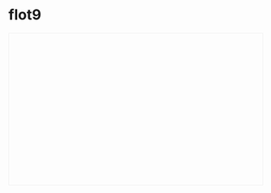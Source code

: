 # flot9

<link href="libs/examples.css" rel="stylesheet" type="text/css">

<script language="javascript" type="text/javascript" src="libs/jquery.flot.js"></script>

<script type="text/javascript" src="libs/jquery.flot.JUMlib.js"></script>
<script type="text/javascript" src="libs/jquery.flot.spider.js"></script>

<title>Flot Spider Example by SpartakusMd</title>

<script type="text/javascript">//<![CDATA[
$(window).on('load', function() {
var chart_labels = [
{label: "Actionnariat"},
{label: "Dirigeant"},
{label: "Marketing & commercial"},
{label: "Achats & production"},
{label: "Environnement"},
{label: "Administratif"},
{label: "Propriété intellectuelle"},
{label: "Ressources humaines"},
{label: "Ma valeur ajoutée"}
];

var chart_data = [{
color: "#FF7500",
data: [
[0, 5.00],
[0, 3.71],
[0, 3.08],
[0, 3.44],
[0, 3.67],
[0, 2.71],
[0, 3.00],
[0, 4.47],
[0, 3.08]
],
spider: {show: true}
}];

var options = {
series:{
spider: {
active: true,
highlight: {
mode: "area"
},
legs: {
data: chart_labels,
legScaleMax: 0,
legScaleMin: 0,
legStartAngle: 0,
font: "10px Monaco, 'Andale Mono', 'Lucida Console', 'Bitstream Vera Sans Mono', 'Courier New', Courier, monospace"
},
legMin: 0,
legMax: 5,
spiderSize: 0.6,
scaleMode: "static",
connection: { width: 2 },
pointSize: 3,
lineWidth: 1
}
},
grid: {
hoverable: true,
clickable: true,
tickColor: "rgba(0,0,0,0.2)",
mode: "spider"
}
};

var p = $.plot($("#demo-survey-result"), chart_data, options);
});//]]> 

</script>


<div id="demo-survey-result" style="width: 500px; height: 300px; border: 1px solid rgb(240, 240, 240); padding: 0px; position: relative;">
<canvas class="flot-base" width="500" height="300" style="direction: ltr; position: absolute; left: 0px; top: 0px; width: 500px; height: 300px;"></canvas>
<canvas class="flot-overlay" width="500" height="300" style="direction: ltr; position: absolute; left: 0px; top: 0px; width: 500px; height: 300px;"></canvas>
</div>

